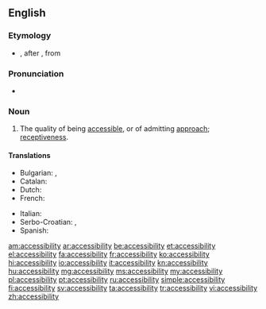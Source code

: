 ==English==
{{wikipedia}}

===Etymology===
* {{suffix|accessible|ity}}, after {{etyl|LL.}} {{term|accessibilitas|lang=la}}, from {{etyl|la}} {{term|accessibilis|lang=la}}
 
===Pronunciation===
* {{a|US}} {{IPA|/æk.ˌsɛs.ə.ˈbɪl.ət.i/}}

===Noun===
{{en-noun|-}}

# The quality of being [[accessible]], or of admitting [[approach]]; [[receptiveness]].

====Translations====
{{trans-top|the quality of being accessible, or of admitting approach}}
* Bulgarian: {{t+|bg|достъпност}}, {{t-|bg|достижимост}}
* Catalan: {{t-|ca|accessibilitat|f}}
* Dutch: {{t+|nl|toegankelijkheid|f}}
* French: {{t+|fr|accessibilité|f}}
{{trans-mid}}
* Italian: {{t+|it|accessibilità|f}}
* Serbo-Croatian: {{t-|sh|dostupnost}}, {{t-|sh|pristupačnost}}
* Spanish: {{t+|es|accesibilidad|f}}
{{trans-bottom}}

[[am:accessibility]]
[[ar:accessibility]]
[[be:accessibility]]
[[et:accessibility]]
[[el:accessibility]]
[[fa:accessibility]]
[[fr:accessibility]]
[[ko:accessibility]]
[[hi:accessibility]]
[[io:accessibility]]
[[it:accessibility]]
[[kn:accessibility]]
[[hu:accessibility]]
[[mg:accessibility]]
[[ms:accessibility]]
[[my:accessibility]]
[[pl:accessibility]]
[[pt:accessibility]]
[[ru:accessibility]]
[[simple:accessibility]]
[[fi:accessibility]]
[[sv:accessibility]]
[[ta:accessibility]]
[[tr:accessibility]]
[[vi:accessibility]]
[[zh:accessibility]]